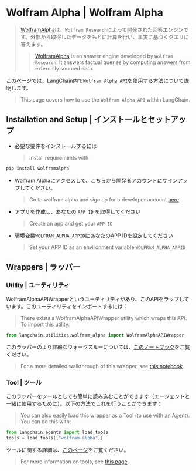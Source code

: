 # Wolfram Alpha | Wolfram Alpha

> [WolframAlpha](https://en.wikipedia.org/wiki/WolframAlpha)は、`Wolfram Research`によって開発された回答エンジンです。外部から取得したデータをもとに計算を行い、事実に基づくクエリに答えます。
>
> > [WolframAlpha](https://en.wikipedia.org/wiki/WolframAlpha) is an answer engine developed by `Wolfram Research`.
> > It answers factual queries by computing answers from externally sourced data.

このページでは、LangChain内で`Wolfram Alpha API`を使用する方法について説明します。

> This page covers how to use the `Wolfram Alpha API` within LangChain.

## Installation and Setup | インストールとセットアップ

* 必要な要件をインストールするには
  > Install requirements with

```bash
pip install wolframalpha
```

* Wolfram Alphaにアクセスして、[こちら](https://developer.wolframalpha.com/)から開発者アカウントにサインアップしてください。
  > Go to wolfram alpha and sign up for a developer account [here](https://developer.wolframalpha.com/)
* アプリを作成し、あなたの `APP ID` を取得してください
  > Create an app and get your `APP ID`
* 環境変数`WOLFRAM_ALPHA_APPID`にあなたのAPP IDを設定してください
  > Set your APP ID as an environment variable `WOLFRAM_ALPHA_APPID`

## Wrappers | ラッパー

### Utility | ユーティリティ

WolframAlphaAPIWrapperというユーティリティがあり、このAPIをラップしています。このユーティリティをインポートするには：

> There exists a WolframAlphaAPIWrapper utility which wraps this API. To import this utility:

```python
from langchain.utilities.wolfram_alpha import WolframAlphaAPIWrapper
```

このラッパーのより詳細なウォークスルーについては、[このノートブック](/docs/integrations/tools/wolfram_alpha)をご覧ください。

> For a more detailed walkthrough of this wrapper, see [this notebook](/docs/integrations/tools/wolfram_alpha).

### Tool | ツール

このラッパーをツールとしても簡単に読み込むことができます（エージェントと一緒に使用するために）。以下の方法でこれを行うことができます：

> You can also easily load this wrapper as a Tool (to use with an Agent).
> You can do this with:

```python
from langchain.agents import load_tools
tools = load_tools(["wolfram-alpha"])
```

ツールに関する詳細は、[このページ](/docs/modules/agents/tools/)をご覧ください。

> For more information on tools, see [this page](/docs/modules/agents/tools/).

